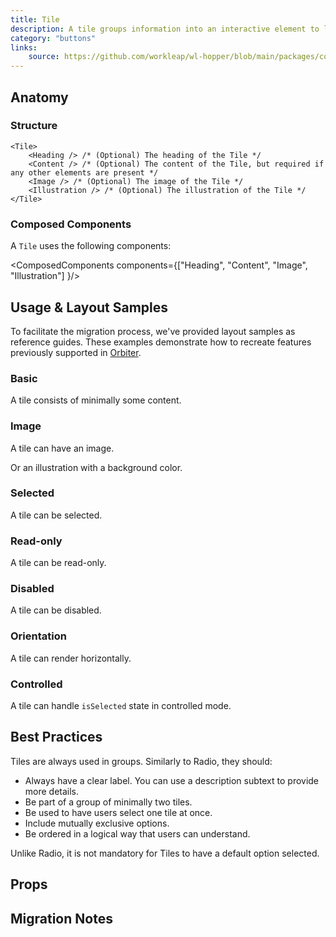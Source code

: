 ```yaml
---
title: Tile
description: A tile groups information into an interactive element to let users browse and take action on a group of related items.
category: "buttons"
links:
    source: https://github.com/workleap/wl-hopper/blob/main/packages/components/src/tile/src/Tile.tsx
---
```


<Example src="tile/docs/preview" isOpen />

## Anatomy

### Structure

```tsx
<Tile>
    <Heading /> /* (Optional) The heading of the Tile */
    <Content /> /* (Optional) The content of the Tile, but required if any other elements are present */
    <Image /> /* (Optional) The image of the Tile */
    <Illustration /> /* (Optional) The illustration of the Tile */
</Tile>
```

### Composed Components

A `Tile` uses the following components:

<ComposedComponents components={["Heading", "Content", "Image", "Illustration"] }/>

## Usage & Layout Samples

To facilitate the migration process, we've provided layout samples as reference guides. These examples demonstrate how to recreate features previously supported in [Orbiter](https://wl-orbiter-website.netlify.app/?path=/docs/tile--docs).

### Basic

A tile consists of minimally some content.

<Example src="tile/docs/migration/basic" />

### Image

A tile can have an image.

<Example src="tile/docs/migration/image" />

Or an illustration with a background color.

<Example src="tile/docs/migration/illustration" />

### Selected

A tile can be selected.

<Example src="tile/docs/migration/selected" />

### Read-only

A tile can be read-only.

<Example src="tile/docs/migration/readonly" />

### Disabled

A tile can be disabled.

<Example src="tile/docs/migration/disabled" />

### Orientation

A tile can render horizontally.

<Example src="tile/docs/migration/orientation" />

### Controlled

A tile can handle `isSelected` state in controlled mode.

<Example src="tile/docs/migration/controlled" />

## Best Practices

Tiles are always used in groups. Similarly to Radio, they should:

- Always have a clear label. You can use a description subtext to provide more details.
- Be part of a group of minimally two tiles.
- Be used to have users select one tile at once.
- Include mutually exclusive options.
- Be ordered in a logical way that users can understand.

Unlike Radio, it is not mandatory for Tiles to have a default option selected.

## Props

<PropTable component="Tile" />

## Migration Notes

<MigrateGuide src="tile/docs/migration-notes" />
